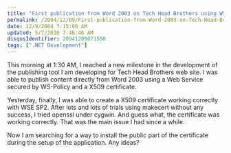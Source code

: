 ```yaml
---
title: "First publication from Word 2003 on Tech Head Brothers using WSE"
permalink: /2004/12/09/First-publication-from-Word-2003-on-Tech-Head-Brothers-using-WSE/
date: 12/9/2004 7:15:00 AM
updated: 5/7/2010 7:46:46 AM
disqusIdentifier: 20041209071500
tags: [".NET Development"]
---
```

This morning at 1:30 AM, I reached a new milestone in the development of the publishing tool I am developing for Tech Head Brothers web site. I was able to publish content directly from Word 2003 using a Web Service secured by WS-Policy and a X509 certificate.

Yesterday, finally, I was able to create a X509 certificate working correctly with WSE SP2. After lots and lots of trials using makecert without any success, I tried openssl under cygwin. And guess what, the certificate was working correctly. That was the main issue I had since a while.

Now I am searching for a way to install the public part of the certificate during the setup of the application. Any ideas?
